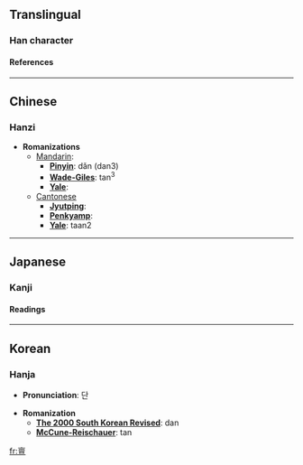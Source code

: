 ==Translingual==
===Han character===
{{Han char|rad=亠|as=11|sn=13|so=|four=0010<sub>6</sub>|canj=卜田口一 (YWRM)|cmean=sincere;  real, true;  truth}}
====References====
{{Han ref|kx=0089.200|dkj=00328|hdz=10291.060|uh=4EB6|ud=20150|bh=DCB3|bd=56499}}


----
==Chinese==
===Hanzi===


* '''Romanizations'''
** [[Mandarin]]:
*** '''[[Pinyin]]''': dǎn (dan3)
*** '''[[Wade-Giles]]''': tan<sup>3</sup>
*** '''[[Yale]]''': 
**[[Cantonese]]
***'''[[Jyutping]]''':
***'''[[Penkyamp]]''': 
***'''[[Yale]]''': taan2


----
==Japanese==
===Kanji===


{{ja-kanji|grade=|rs=亠11|simple=}}
====Readings====
{{ja-readings|on=[[たん]] (tan), [[せん]] (sen), [[ぜん]] (zen)|kun=[[あつい]] (atsui), [[まこと]] (makoto)}}


----
==Korean==
===Hanja===

* '''Pronunciation''': 단

* '''Romanization'''
** '''[[The 2000 South Korean Revised Romanization|The 2000 South Korean Revised]]''': dan
** '''[[McCune-Reischauer]]''': tan


[[fr:亶]]